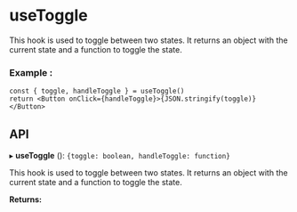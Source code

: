 



<Meta of={useToggle} />

# useToggle

This hook is used to toggle between two states. It returns an object with the current state and a function to toggle the state.

### Example :

```tsx
const { toggle, handleToggle } = useToggle()
return <Button onClick={handleToggle}>{JSON.stringify(toggle)}</Button>
```

## **API**

▸ **useToggle** (): `{toggle: boolean, handleToggle: function}`

This hook is used to toggle between two states. It returns an object with the current state and a function to toggle the state.

**Returns:**

<Table headers={returns.headers} data={returns.data} />

<Canvas of={useToggle.Example} />

<Controls />
